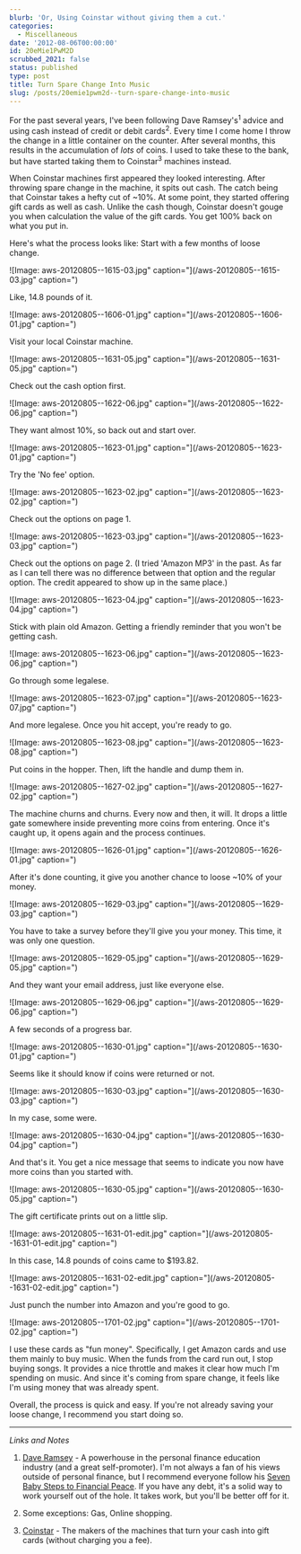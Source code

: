 ```yaml
---
blurb: 'Or, Using Coinstar without giving them a cut.'
categories:
  - Miscellaneous
date: '2012-08-06T00:00:00'
id: 20eMie1PwM2D
scrubbed_2021: false
status: published
type: post
title: Turn Spare Change Into Music
slug: /posts/20emie1pwm2d--turn-spare-change-into-music
---
```


For the past several years, I've been following Dave Ramsey's<sup>1</sup> advice and using cash instead of credit or debit cards<sup>2</sup>. Every time I come home I throw the change in a little container on the counter. After several months, this results in the accumulation of _lots_ of coins. I used to take these to the bank, but have started taking them to Coinstar<sup>3</sup> machines instead.

When Coinstar machines first appeared they looked interesting. After throwing spare change in the machine, it spits out cash. The catch being that Coinstar takes a hefty cut of ~10%. At some point, they started offering gift cards as well as cash. Unlike the cash though, Coinstar doesn't gouge you when calculation the value of the gift cards. You get 100% back on what you put in.

Here's what the process looks like: Start with a few months of loose change.

![Image: aws-20120805--1615-03.jpg" caption="](/aws-20120805--1615-03.jpg" caption=")

Like, 14.8 pounds of it.

![Image: aws-20120805--1606-01.jpg" caption="](/aws-20120805--1606-01.jpg" caption=")

Visit your local Coinstar machine.

![Image: aws-20120805--1631-05.jpg" caption="](/aws-20120805--1631-05.jpg" caption=")

Check out the cash option first.

![Image: aws-20120805--1622-06.jpg" caption="](/aws-20120805--1622-06.jpg" caption=")

They want almost 10%, so back out and start over.

![Image: aws-20120805--1623-01.jpg" caption="](/aws-20120805--1623-01.jpg" caption=")

Try the 'No fee' option.

![Image: aws-20120805--1623-02.jpg" caption="](/aws-20120805--1623-02.jpg" caption=")

Check out the options on page 1.

![Image: aws-20120805--1623-03.jpg" caption="](/aws-20120805--1623-03.jpg" caption=")

Check out the options on page 2. (I tried 'Amazon MP3' in the past. As far as I can tell there was no difference between that option and the regular option. The credit appeared to show up in the same place.)

![Image: aws-20120805--1623-04.jpg" caption="](/aws-20120805--1623-04.jpg" caption=")

Stick with plain old Amazon. Getting a friendly reminder that you won't be getting cash.

![Image: aws-20120805--1623-06.jpg" caption="](/aws-20120805--1623-06.jpg" caption=")

Go through some legalese.

![Image: aws-20120805--1623-07.jpg" caption="](/aws-20120805--1623-07.jpg" caption=")

And more legalese. Once you hit accept, you're ready to go.

![Image: aws-20120805--1623-08.jpg" caption="](/aws-20120805--1623-08.jpg" caption=")

Put coins in the hopper. Then, lift the handle and dump them in.

![Image: aws-20120805--1627-02.jpg" caption="](/aws-20120805--1627-02.jpg" caption=")

The machine churns and churns. Every now and then, it will. It drops a little gate somewhere inside preventing more coins from entering. Once it's caught up, it opens again and the process continues.

![Image: aws-20120805--1626-01.jpg" caption="](/aws-20120805--1626-01.jpg" caption=")

After it's done counting, it give you another chance to loose ~10% of your money.

![Image: aws-20120805--1629-03.jpg" caption="](/aws-20120805--1629-03.jpg" caption=")

You have to take a survey before they'll give you your money. This time, it was only one question.

![Image: aws-20120805--1629-05.jpg" caption="](/aws-20120805--1629-05.jpg" caption=")

And they want your email address, just like everyone else.

![Image: aws-20120805--1629-06.jpg" caption="](/aws-20120805--1629-06.jpg" caption=")

A few seconds of a progress bar.

![Image: aws-20120805--1630-01.jpg" caption="](/aws-20120805--1630-01.jpg" caption=")

Seems like it should know if coins were returned or not.

![Image: aws-20120805--1630-03.jpg" caption="](/aws-20120805--1630-03.jpg" caption=")

In my case, some were.

![Image: aws-20120805--1630-04.jpg" caption="](/aws-20120805--1630-04.jpg" caption=")

And that's it. You get a nice message that seems to indicate you now have more coins than you started with.

![Image: aws-20120805--1630-05.jpg" caption="](/aws-20120805--1630-05.jpg" caption=")

The gift certificate prints out on a little slip.

![Image: aws-20120805--1631-01-edit.jpg" caption="](/aws-20120805--1631-01-edit.jpg" caption=")

In this case, 14.8 pounds of coins came to $193.82.

![Image: aws-20120805--1631-02-edit.jpg" caption="](/aws-20120805--1631-02-edit.jpg" caption=")

Just punch the number into Amazon and you're good to go.

![Image: aws-20120805--1701-02.jpg" caption="](/aws-20120805--1701-02.jpg" caption=")

I use these cards as "fun money". Specifically, I get Amazon cards and use them mainly to buy music. When the funds from the card run out, I stop buying songs. It provides a nice throttle and makes it clear how much I'm spending on music. And since it's coming from spare change, it feels like I'm using money that was already spent. 

Overall, the process is quick and easy. If you're not already saving your loose change, I recommend you start doing so. 


---


_Links and Notes_

1. [Dave Ramsey](http://www.daveramsey.com/) - A powerhouse in the personal finance education industry (and a great self-promoter). I'm not always a fan of his views outside of personal finance, but I recommend everyone follow his [Seven Baby Steps to Financial Peace](http://www.daveramsey.com/new/baby-steps/). If you have any debt, it's a solid way to work yourself out of the hole. It takes work, but you'll be better off for it. 

2. Some exceptions: Gas, Online shopping. 

3. [Coinstar](https://coinstar.com) - The makers of the machines that turn your cash into gift cards (without charging you a fee).

